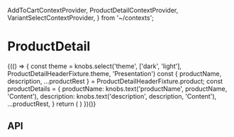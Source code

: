   AddToCartContextProvider,
  ProductDetailContextProvider,
  VariantSelectContextProvider,
} from '~/contexts';

<Meta title="Compositions/ProductDetail" component={ProductDetail} />

# ProductDetail

<Preview>
  <Story name="Base component">
    {(() => {
      const theme = knobs.select('theme', ['dark', 'light'], ProductDetailHeaderFixture.theme, 'Presentation')
      const { productName, description, ...productRest } = ProductDetailHeaderFixture.product;
      const productDetails = {
        productName: knobs.text('productName', productName, 'Content'),
        description: knobs.text('description', description, 'Content'),
        ...productRest,
      }
      return (
        <AddToCartContextProvider onClick={mockAddToCartButtonOnClick}>
          <ProductDetailContextProvider product={productDetails}>
            <VariantSelectContextProvider variants={ProductDetailHeaderFixture.product.variantOptions}>
              <ProductDetail
                __asideDetails1={{
                  copy: {
                    eyebrow: MediaWithContentFixture.copy.default.eyebrow,
                    heading: MediaWithContentFixture.copy.default.heading,
                  },
                  definitionListItems: MediaWithContentFixture.definitionList.items,
                  image: MediaWithContentFixture.image.default,
                }}
                __asideDetails2={{
                  copy: MediaWithContentFixture.kitList.copy,
                  image: MediaWithContentFixture.image.kit,
                  kitListItems: MediaWithContentFixture.kitList.items,
                }}
                breadcrumbs={ProductDetailHeaderFixture.breadcrumbs}
                className={ProductDetailFixture.className}
                copy={{
                  productHeader: {
                    addToCart: AddToCartButtonFixture.copy,
                    size: ProductDetailBodyFixture.copy.size,
                    ingredients: ProductDetailBodyFixture.copy.ingredients,
                  },
                }}
                quote={QuoteFixture}
                relatedProducts={CarouselFixture}
              />
            </VariantSelectContextProvider>
          </ProductDetailContextProvider>
        </AddToCartContextProvider>
      )
    })()}
  </Story>
</Preview>

## API

<Props of={ProductDetail} />
